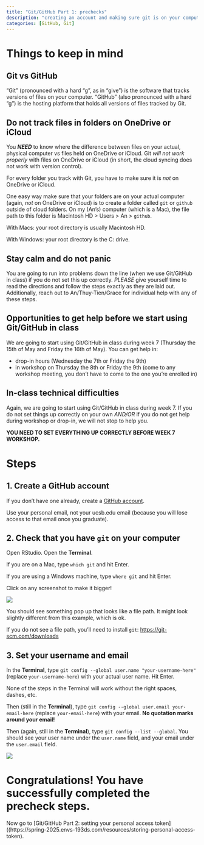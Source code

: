 ```yaml
---
title: "Git/GitHub Part 1: prechecks"
description: "creating an account and making sure git is on your computer and configured correctly"
categories: [GitHub, Git]
---
```


# Things to keep in mind

## Git vs GitHub

"Git" (pronounced with a hard "g", as in "give") is the software that tracks versions of files on your computer. "GitHub" (also pronounced with a hard "g") is the hosting platform that holds all versions of files tracked by Git.

## Do not track files in folders on OneDrive or iCloud

You **_NEED_** to know where the difference between files on your actual, physical computer vs files held on OneDrive or iCloud. Git _will not work properly_ with files on OneDrive or iCloud (in short, the cloud syncing does not work with version control).  

For every folder you track with Git, you have to make sure it is _not_ on OneDrive or iCloud.  

One easy way make sure that your folders are on your actual computer (again, _not_ on OneDrive or iCloud) is to create a folder called `git` or `github` outside of cloud folders. On my (An's) computer (which is a Mac), the file path to this folder is Macintosh HD > Users > An > `github`. 

With Macs: your root directory is usually Macintosh HD.  

With Windows: your root directory is the C: drive.

## Stay calm and do not panic

You are going to run into problems down the line (when we use Git/GitHub in class) if you do not set this up correctly. _PLEASE_ give yourself time to read the directions and follow the steps exactly as they are laid out. Additionally, reach out to An/Thuy-Tien/Grace for individual help with any of these steps.

## Opportunities to get help before we start using Git/GitHub in class

We are going to start using Git/GitHub in class during week 7 (Thursday the 15th of May and Friday the 16th of May). You can get help in:  

- drop-in hours (Wednesday the 7th or Friday the 9th)
- in workshop on Thursday the 8th or Friday the 9th (come to any workshop meeting, you don't have to come to the one you're enrolled in)

## In-class technical difficulties

Again, we are going to start using Git/GitHub in class during week 7. If you do not set things up correctly on your own _AND/OR_ if you do not get help during workshop or drop-in, we will not stop to help you.  

**YOU NEED TO SET EVERYTHING UP CORRECTLY BEFORE WEEK 7 WORKSHOP.**

# Steps 

## 1. Create a GitHub account

If you don't have one already, create a [GitHub account](https://github.com/).  

Use your personal email, not your ucsb.edu email (because you will lose access to that email once you graduate).

## 2. Check that you have `git` on your computer

Open RStudio. Open the **Terminal**.  

If you are on a Mac, type `which git` and hit Enter.  

If you are using a Windows machine, type `where git` and hit Enter. 

:::{.callout-tip}
Click on any screenshot to make it bigger!
:::

![](/resources/images/github-prechecks/01_which-git.png)

You should see something pop up that looks like a file path. It might look slightly different from this example, which is ok.  

If you do not see a file path, you'll need to install `git`: [https://git-scm.com/downloads](https://git-scm.com/downloads)

## 3. Set your username and email

In the **Terminal**, type `git config --global user.name "your-username-here"` (replace `your-username-here`) with your actual user name. Hit Enter.

:::{.callout-warning title="Pay attention to spaces, dashes, and all punctuation!!!"}
None of the steps in the Terminal will work without the right spaces, dashes, etc.
:::

Then (still in the **Terminal**), type `git config --global user.email your-email-here` (replace `your-email-here`) with your email. **No quotation marks around your email!**  

Then (again, still in the **Terminal**), type `git config --list --global`. You should see your user name under the `user.name` field, and your email under the `user.email` field.

![](/resources/images/github-prechecks/02_global-config-options.png)

# Congratulations! You have successfully completed the precheck steps.

Now go to [Git/GitHub Part 2: setting your personal access token]((https://spring-2025.envs-193ds.com/resources/storing-personal-access-token).
